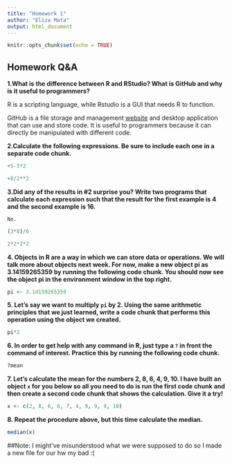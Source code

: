 ```yaml
---
title: "Homework 1"
author: "Eliza Mata"
output: html_document
---
```


```r
knitr::opts_chunk$set(echo = TRUE)
```

## Homework Q&A
**1.What is the difference between R and RStudio? What is GitHub and why is it useful to programmers?** 
   
   R is a scripting language, while Rstudio is a GUI that needs R to function.
    
  GitHub is a file storage and management [website](https://github.com/) and desktop application that can use and store code. It is useful to programmers because it can directly be manipulated with different code.

**2.Calculate the following expressions. Be sure to include each one in a separate code chunk.**

```r
+5-3*2
```
```r
+8/2**2
```
**3.Did any of the results in #2 surprise you? Write two programs that calculate each expression such that the result for the first example is 4 and the second example is 16.**

    No. 
```r
(3*8)/6
```
```r
2*2*2*2
```
**4. Objects in R are a way in which we can store data or operations. We will talk more about objects next week. For now, make a new object pi as 3.14159265359 by running the following code chunk. You should now see the object pi in the environment window in the top right.**
```r
pi <- 3.14159265359
```
**5. Let's say we want to multiply `pi` by 2. Using the same arithmetic principles that we just learned, write a code chunk that performs this operation using the object we created.**  

```r
pi*2
```
**6. In order to get help with any command in R, just type a `?` in front the command of interest. Practice this by running the following code chunk.**  
```r
?mean
```

**7. Let's calculate the mean for the numbers 2, 8, 6, 4, 9, 10. I have built an object `x` for you below so all you need to do is run the first code chunk and then create a second code chunk that shows the calculation. Give it a try!**  
```r
x <- c(2, 8, 6, 6, 7, 4, 9, 9, 9, 10)
```
**8. Repeat the procedure above, but this time calculate the median.**  
```r
median(x)
```

##Note: I might've misunderstood what we were supposed to do so I made a new file for our hw my bad :( 
